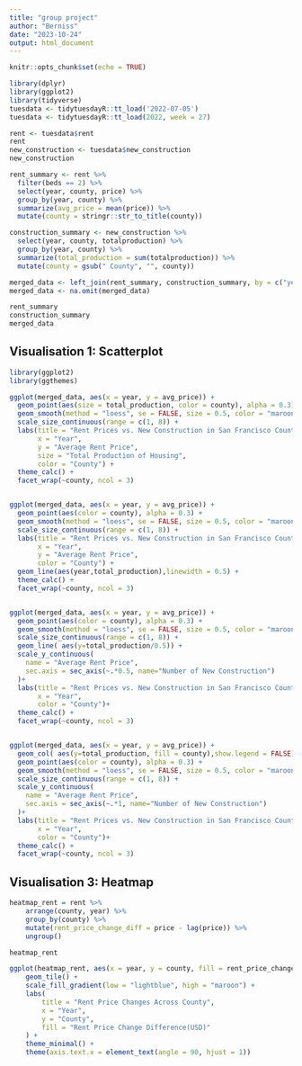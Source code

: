 ---
title: "group project"
author: "Berniss"
date: "2023-10-24"
output: html_document
---

```{r setup, include=FALSE}
knitr::opts_chunk$set(echo = TRUE)
```

```{r}
library(dplyr)
library(ggplot2)
library(tidyverse)
tuesdata <- tidytuesdayR::tt_load('2022-07-05')
tuesdata <- tidytuesdayR::tt_load(2022, week = 27)

rent <- tuesdata$rent
rent
new_construction <- tuesdata$new_construction
new_construction
```

```{r}
rent_summary <- rent %>%
  filter(beds == 2) %>%
  select(year, county, price) %>%
  group_by(year, county) %>%
  summarize(avg_price = mean(price)) %>%
  mutate(county = stringr::str_to_title(county))

construction_summary <- new_construction %>%
  select(year, county, totalproduction) %>%
  group_by(year, county) %>%
  summarize(total_production = sum(totalproduction)) %>%
  mutate(county = gsub(" County", "", county))

merged_data <- left_join(rent_summary, construction_summary, by = c("year", "county"))
merged_data <- na.omit(merged_data)

rent_summary
construction_summary
merged_data
```
## Visualisation 1: Scatterplot
```{r}
library(ggplot2)
library(ggthemes)

ggplot(merged_data, aes(x = year, y = avg_price)) +
  geom_point(aes(size = total_production, color = county), alpha = 0.3) +
  geom_smooth(method = "loess", se = FALSE, size = 0.5, color = "maroon") +
  scale_size_continuous(range = c(1, 8)) +
  labs(title = "Rent Prices vs. New Construction in San Francisco Counties",
       x = "Year",
       y = "Average Rent Price",
       size = "Total Production of Housing",
       color = "County") +
  theme_calc() +
  facet_wrap(~county, ncol = 3)


ggplot(merged_data, aes(x = year, y = avg_price)) +
  geom_point(aes(color = county), alpha = 0.3) +
  geom_smooth(method = "loess", se = FALSE, size = 0.5, color = "maroon") +
  scale_size_continuous(range = c(1, 8)) +
  labs(title = "Rent Prices vs. New Construction in San Francisco Counties",
       x = "Year",
       y = "Average Rent Price",
       color = "County") +
  geom_line(aes(year,total_production),linewidth = 0.5) +
  theme_calc() +
  facet_wrap(~county, ncol = 3)


ggplot(merged_data, aes(x = year, y = avg_price)) +
  geom_point(aes(color = county), alpha = 0.3) +
  geom_smooth(method = "loess", se = FALSE, size = 0.5, color = "maroon") +
  scale_size_continuous(range = c(1, 8)) +
  geom_line( aes(y=total_production/0.5)) +
  scale_y_continuous(
    name = "Average Rent Price",
    sec.axis = sec_axis(~.*0.5, name="Number of New Construction")
  )+
  labs(title = "Rent Prices vs. New Construction in San Francisco Counties",
       x = "Year",
       color = "County")+
  theme_calc() +
  facet_wrap(~county, ncol = 3)


ggplot(merged_data, aes(x = year, y = avg_price)) +
  geom_col( aes(y=total_production, fill = county),show.legend = FALSE) +
  geom_point(aes(color = county), alpha = 0.3) +
  geom_smooth(method = "loess", se = FALSE, size = 0.5, color = "maroon") +
  scale_size_continuous(range = c(1, 8)) +
  scale_y_continuous(
    name = "Average Rent Price",
    sec.axis = sec_axis(~.*1, name="Number of New Construction")
  )+
  labs(title = "Rent Prices vs. New Construction in San Francisco Counties",
       x = "Year",
       color = "County")+
  theme_calc() +
  facet_wrap(~county, ncol = 3)

```

## Visualisation 3: Heatmap
```{r}
heatmap_rent = rent %>%
	arrange(county, year) %>%
	group_by(county) %>%
	mutate(rent_price_change_diff = price - lag(price)) %>%
	ungroup()

heatmap_rent

ggplot(heatmap_rent, aes(x = year, y = county, fill = rent_price_change_diff)) +
	geom_tile() +
	scale_fill_gradient(low = "lightblue", high = "maroon") +
	labs(
    	title = "Rent Price Changes Across County",
    	x = "Year",
    	y = "County",
    	fill = "Rent Price Change Difference(USD)"
	) +
	theme_minimal() +
	theme(axis.text.x = element_text(angle = 90, hjust = 1))
```